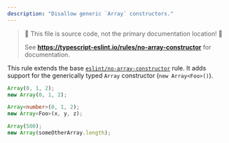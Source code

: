 ```yaml
---
description: "Disallow generic `Array` constructors."
---
```



> 🛑 This file is source code, not the primary documentation location! 🛑
>
> See **https://typescript-eslint.io/rules/no-array-constructor** for documentation.

This rule extends the base [`eslint/no-array-constructor`](https://eslint.org/docs/rules/no-array-constructor) rule.
It adds support for the generically typed `Array` constructor (`new Array<Foo>()`).

<Tabs>
<TabItem value="❌ Incorrect">

```ts
Array(0, 1, 2);
new Array(0, 1, 2);
```

</TabItem>
<TabItem value="✅ Correct">

```ts
Array<number>(0, 1, 2);
new Array<Foo>(x, y, z);

Array(500);
new Array(someOtherArray.length);
```

</TabItem>
</Tabs>
